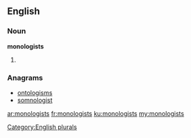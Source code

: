 ==English==

===Noun===
'''monologists'''

# {{plural of|[[monologist]]}}

===Anagrams===
* [[ontologisms#English|ontologisms]]
* [[somnologist#English|somnologist]]

[[Category:English plurals]]

[[ar:monologists]]
[[fr:monologists]]
[[ku:monologists]]
[[my:monologists]]